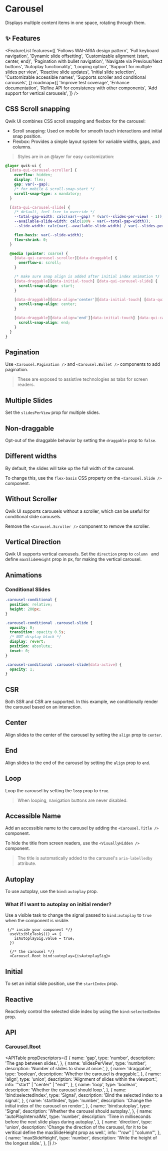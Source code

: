 


<StatusBanner status={statusByComponent.headless.Carousel} />

# Carousel

Displays multiple content items in one space, rotating through them.

<Showcase name="hero" />

## ✨ Features

<FeatureList
  features={[
    'Follows WAI-ARIA design pattern',
    'Full keyboard navigation',
    'Dynamic slide offsetting',
    'Customizable alignment (start, center, end)',
    'Pagination with bullet navigation',
    'Navigate via Previous/Next buttons',
    'Autoplay functionality',
    'Looping option',
    'Support for multiple slides per view',
    'Reactive slide updates',
    'Initial slide selection',
    'Customizable accessible names',
    'Supports scroller and conditional carousels',
  ]}
  roadmap={[
    'Improve test coverage',
    'Enhance documentation',
    'Refine API for consistency with other components',
    'Add support for vertical carousels',
  ]}
/>

## CSS Scroll snapping

Qwik UI combines CSS scroll snapping and flexbox for the carousel:

- Scroll snapping: Used on mobile for smooth touch interactions and initial snap position.
- Flexbox: Provides a simple layout system for variable widths, gaps, and columns.

> Styles are in an @layer for easy customization:

```css
@layer qwik-ui {
  [data-qui-carousel-scroller] {
    overflow: hidden;
    display: flex;
    gap: var(--gap);
    /* for mobile & scroll-snap-start */
    scroll-snap-type: x mandatory;
  }

  [data-qui-carousel-slide] {
    /* default, feel free to override */
    --total-gap-width: calc(var(--gap) * (var(--slides-per-view) - 1));
    --available-slide-width: calc(100% - var(--total-gap-width));
    --slide-width: calc(var(--available-slide-width) / var(--slides-per-view));

    flex-basis: var(--slide-width);
    flex-shrink: 0;
  }

  @media (pointer: coarse) {
    [data-qui-carousel-scroller][data-draggable] {
      overflow-x: scroll;
    }

    /* make sure snap align is added after initial index animation */
    [data-draggable][data-initial-touch] [data-qui-carousel-slide] {
      scroll-snap-align: start;
    }

    [data-draggable][data-align='center'][data-initial-touch] [data-qui-carousel-slide] {
      scroll-snap-align: center;
    }

    [data-draggable][data-align='end'][data-initial-touch] [data-qui-carousel-slide] {
      scroll-snap-align: end;
    }
  }
}
```

## Pagination

Use `<Carousel.Pagination />` and `<Carousel.Bullet />` components to add pagination.

<Showcase name="pagination" />

> These are exposed to assistive technologies as tabs for screen readers.

## Multiple Slides

Set the `slidesPerView` prop for multiple slides.

<Showcase name="multiple-slides" />

## Non-draggable

Opt-out of the draggable behavior by setting the `draggable` prop to `false`.

<Showcase name="non-draggable" />

## Different widths

By default, the slides will take up the full width of the carousel.

To change this, use the `flex-basis` CSS property on the `<Carousel.Slide />` component.

<Showcase name="different-widths" />

## Without Scroller

Qwik UI supports carousels without a scroller, which can be useful for conditional slide carousels.

<Showcase name="without-scroller" />

Remove the `<Carousel.Scroller />` component to remove the scroller.

## Vertical Direction

Qwik UI supports vertical carousels.
Set the `direction` prop to `column ` and define `maxSlideHeight` prop in px, for making the vertical carousel.

<Showcase name="vertical-direction" />

## Animations

### Conditional Slides

<Showcase name="conditional" />

```css
.carousel-conditional {
  position: relative;
  height: 200px;
}

.carousel-conditional .carousel-slide {
  opacity: 0;
  transition: opacity 0.5s;
  /* NOT display block */
  display: revert;
  position: absolute;
  inset: 0;
}

.carousel-conditional .carousel-slide[data-active] {
  opacity: 1;
}
```

## CSR

Both SSR and CSR are supported. In this example, we conditionally render the carousel based on an interaction.

<Showcase name="csr" />

## Center

Align slides to the center of the carousel by setting the `align` prop to `center`.

<Showcase name="center" />

## End

Align slides to the end of the carousel by setting the `align` prop to `end`.

<Showcase name="end" />

## Loop

Loop the carousel by setting the `loop` prop to `true`.

<Showcase name="loop" />

> When looping, navigation buttons are never disabled.

## Accessible Name

Add an accessible name to the carousel by adding the `<Carousel.Title />` component.

<Showcase name="title" />

To hide the title from screen readers, use the `<VisuallyHidden />` component.

> The title is automatically added to the carousel's `aria-labelledby` attribute.

## Autoplay

To use autoplay, use the `bind:autoplay` prop.

<Showcase name="player" />

### What if I want to autoplay on initial render?

Use a visible task to change the signal passed to `bind:autoplay` to `true` when the component is visible.

```tsx
 {/* inside your component */}
  useVisibleTask$(() => {
    isAutoplaySig.value = true;
  })

  {/* the carousel */}
  <Carousel.Root bind:autoplay={isAutoplaySig}>
```

## Initial

To set an initial slide position, use the `startIndex` prop.

<Showcase name="initial" />

## Reactive

Reactively control the selected slide index by using the `bind:selectedIndex` prop.

<Showcase name="reactive" />

## API

### Carousel.Root

<APITable
  propDescriptors={[
    {
      name: 'gap',
      type: 'number',
      description: 'The gap between slides.',
    },
    {
      name: 'slidesPerView',
      type: 'number',
      description: 'Number of slides to show at once.',
    },
    {
      name: 'draggable',
      type: 'boolean',
      description: 'Whether the carousel is draggable.',
    },
    {
      name: 'align',
      type: 'union',
      description: 'Alignment of slides within the viewport.',
      info: '"start" | "center" | "end"',
    },
    {
      name: 'loop',
      type: 'boolean',
      description: 'Whether the carousel should loop.',
    },
    {
      name: 'bind:selectedIndex',
      type: 'Signal<number>',
      description: 'Bind the selected index to a signal.',
    },
    {
      name: 'startIndex',
      type: 'number',
      description: 'Change the initial index of the carousel on render.',
    },
    {
      name: 'bind:autoplay',
      type: 'Signal<boolean>',
      description: 'Whether the carousel should autoplay.',
    },
    {
      name: 'autoPlayIntervalMs',
      type: 'number',
      description: 'Time in milliseconds before the next slide plays during autoplay.',
    },
    {
      name: 'direction',
      type: 'union',
      description:
        'Change the direction of the carousel, for it to be veritical define the maxSlideHeight prop as well.',
      info: '"row" | "column"',
    },
    {
      name: 'maxSlideHeight',
      type: 'number',
      description: 'Write the height of the longest slide.',
    },
  ]}
/>
